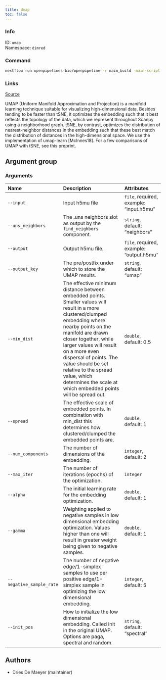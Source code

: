 ```yaml
---
title: Umap
toc: false
---
```


::: {.column-margin}

### Info

ID: `umap`  
Namespace: `dimred`

### Command

```bash
nextflow run openpipelines-bio/openpipeline -r main_build -main-script target/nextflow/dimred/umap/main.nf --help
```

### Links
[Source](https://github.com/openpipelines-bio/openpipeline/blob/main/src/dimred/umap){.btn-action .btn-sm .btn-info .btn role="button"}
:::

UMAP (Uniform Manifold Approximation and Projection) is a manifold learning technique suitable for visualizing high-dimensional data. Besides tending to be faster than tSNE, it optimizes the embedding such that it best reflects the topology of the data, which we represent throughout Scanpy using a neighborhood graph. tSNE, by contrast, optimizes the distribution of nearest-neighbor distances in the embedding such that these best match the distribution of distances in the high-dimensional space. We use the implementation of umap-learn [McInnes18]. For a few comparisons of UMAP with tSNE, see this preprint.


## Argument group

### Arguments



|Name                     |Description                                                                                                                                                                                                                                                                                                                                                                               |Attributes                               |
|:------------------------|:-----------------------------------------------------------------------------------------------------------------------------------------------------------------------------------------------------------------------------------------------------------------------------------------------------------------------------------------------------------------------------------------|:----------------------------------------|
|`--input`                |Input h5mu file                                                                                                                                                                                                                                                                                                                                                                           |`file`, required, example: "input.h5mu"  |
|`--uns_neighbors`        |The .uns neighbors slot as output by the `find_neighbors` component.                                                                                                                                                                                                                                                                                                                      |`string`, default: "neighbors"           |
|`--output`               |Output h5mu file.                                                                                                                                                                                                                                                                                                                                                                         |`file`, required, example: "output.h5mu" |
|`--output_key`           |The pre/postfix under which to store the UMAP results.                                                                                                                                                                                                                                                                                                                                    |`string`, default: "umap"                |
|`--min_dist`             |The effective minimum distance between embedded points. Smaller values will result in a more clustered/clumped embedding where nearby points on the manifold are drawn closer together, while larger values will result on a more even dispersal of points. The value should be set relative to the spread value, which determines the scale at which embedded points will be spread out. |`double`, default: 0.5                   |
|`--spread`               |The effective scale of embedded points. In combination with min_dist this determines how clustered/clumped the embedded points are.                                                                                                                                                                                                                                                       |`double`, default: 1                     |
|`--num_components`       |The number of dimensions of the embedding.                                                                                                                                                                                                                                                                                                                                                |`integer`, default: 2                    |
|`--max_iter`             |The number of iterations (epochs) of the optimization.                                                                                                                                                                                                                                                                                                                                    |`integer`                                |
|`--alpha`                |The initial learning rate for the embedding optimization.                                                                                                                                                                                                                                                                                                                                 |`double`, default: 1                     |
|`--gamma`                |Weighting applied to negative samples in low dimensional embedding optimization. Values higher than one will result in greater weight being given to negative samples.                                                                                                                                                                                                                    |`double`, default: 1                     |
|`--negative_sample_rate` |The number of negative edge/1-simplex samples to use per positive edge/1-simplex sample in optimizing the low dimensional embedding.                                                                                                                                                                                                                                                      |`integer`, default: 5                    |
|`--init_pos`             |How to initialize the low dimensional embedding. Called init in the original UMAP. Options are paga, spectral and random.                                                                                                                                                                                                                                                                 |`string`, default: "spectral"            |

## Authors

 * Dries De Maeyer  (maintainer)
